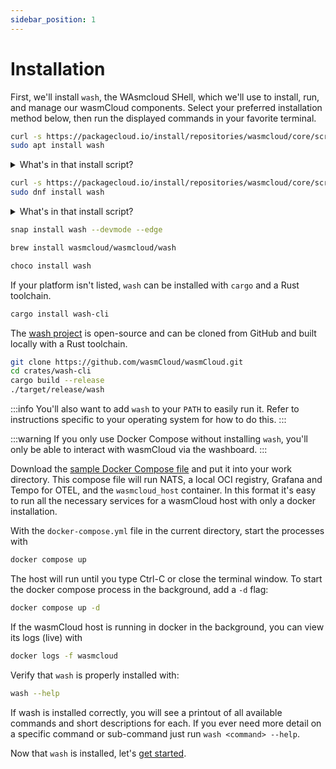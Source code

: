 ```yaml
---
sidebar_position: 1
---
```



# Installation

First, we'll install `wash`, the WAsmcloud SHell, which we'll use to
install, run, and manage our wasmCloud components.
Select your preferred installation method below, then run the displayed commands in your favorite terminal.

<Tabs groupId="os" queryString>
  <TabItem value="ubuntudebian" label="Ubuntu/Debian" default>

```bash
curl -s https://packagecloud.io/install/repositories/wasmcloud/core/script.deb.sh | sudo bash
sudo apt install wash
```

<details>
<summary>What's in that install script?</summary>
It is always a good idea to inspect scripts before piping them directly into `sudo bash`.

Below are the contents of `script.deb.sh` for your verification.

```bash
#!/bin/bash

unknown_os ()
{
  echo "Unfortunately, your operating system distribution and version are not supported by this script."
  echo
  echo "You can override the OS detection by setting os= and dist= prior to running this script."
  echo "You can find a list of supported OSes and distributions on our website: https://packagecloud.io/docs#os_distro_version"
  echo
  echo "For example, to force Ubuntu Trusty: os=ubuntu dist=trusty ./script.sh"
  echo
  echo "Please email support@packagecloud.io and let us know if you run into any issues."
  exit 1
}

gpg_check ()
{
  echo "Checking for gpg..."
  if command -v gpg > /dev/null; then
    echo "Detected gpg..."
  else
    echo "Installing gnupg for GPG verification..."
    apt-get install -y gnupg
    if [ "$?" -ne "0" ]; then
      echo "Unable to install GPG! Your base system has a problem; please check your default OS's package repositories because GPG should work."
      echo "Repository installation aborted."
      exit 1
    fi
  fi
}

curl_check ()
{
  echo "Checking for curl..."
  if command -v curl > /dev/null; then
    echo "Detected curl..."
  else
    echo "Installing curl..."
    apt-get install -q -y curl
    if [ "$?" -ne "0" ]; then
      echo "Unable to install curl! Your base system has a problem; please check your default OS's package repositories because curl should work."
      echo "Repository installation aborted."
      exit 1
    fi
  fi
}

install_debian_keyring ()
{
  if [ "${os,,}" = "debian" ]; then
    echo "Installing debian-archive-keyring which is needed for installing "
    echo "apt-transport-https on many Debian systems."
    apt-get install -y debian-archive-keyring &> /dev/null
  fi
}


detect_os ()
{
  if [[ ( -z "${os}" ) && ( -z "${dist}" ) ]]; then
    # some systems dont have lsb-release yet have the lsb_release binary and
    # vice-versa
    if [ -e /etc/lsb-release ]; then
      . /etc/lsb-release

      if [ "${ID}" = "raspbian" ]; then
        os=${ID}
        dist=`cut --delimiter='.' -f1 /etc/debian_version`
      else
        os=${DISTRIB_ID}
        dist=${DISTRIB_CODENAME}

        if [ -z "$dist" ]; then
          dist=${DISTRIB_RELEASE}
        fi
      fi

    elif [ `which lsb_release 2>/dev/null` ]; then
      dist=`lsb_release -c | cut -f2`
      os=`lsb_release -i | cut -f2 | awk '{ print tolower($1) }'`

    elif [ -e /etc/debian_version ]; then
      # some Debians have jessie/sid in their /etc/debian_version
      # while others have '6.0.7'
      os=`cat /etc/issue | head -1 | awk '{ print tolower($1) }'`
      if grep -q '/' /etc/debian_version; then
        dist=`cut --delimiter='/' -f1 /etc/debian_version`
      else
        dist=`cut --delimiter='.' -f1 /etc/debian_version`
      fi

    else
      unknown_os
    fi
  fi

  if [ -z "$dist" ]; then
    unknown_os
  fi

  # remove whitespace from OS and dist name
  os="${os// /}"
  dist="${dist// /}"

  echo "Detected operating system as $os/$dist."
}

detect_apt_version ()
{
  apt_version_full=`apt-get -v | head -1 | awk '{ print $2 }'`
  apt_version_major=`echo $apt_version_full | cut -d. -f1`
  apt_version_minor=`echo $apt_version_full | cut -d. -f2`
  apt_version_modified="${apt_version_major}${apt_version_minor}0"

  echo "Detected apt version as ${apt_version_full}"
}

main ()
{
  detect_os
  curl_check
  gpg_check
  detect_apt_version

  # Need to first run apt-get update so that apt-transport-https can be
  # installed
  echo -n "Running apt-get update... "
  apt-get update &> /dev/null
  echo "done."

  # Install the debian-archive-keyring package on debian systems so that
  # apt-transport-https can be installed next
  install_debian_keyring

  echo -n "Installing apt-transport-https... "
  apt-get install -y apt-transport-https &> /dev/null
  echo "done."


  gpg_key_url="https://packagecloud.io/wasmCloud/core/gpgkey"
  apt_config_url="https://packagecloud.io/install/repositories/wasmCloud/core/config_file.list?os=${os}&dist=${dist}&source=script"

  apt_source_path="/etc/apt/sources.list.d/wasmCloud_core.list"
  apt_keyrings_dir="/etc/apt/keyrings"
  if [ ! -d "$apt_keyrings_dir" ]; then
    mkdir -p "$apt_keyrings_dir"
  fi
  gpg_keyring_path="$apt_keyrings_dir/wasmCloud_core-archive-keyring.gpg"
    gpg_key_path_old="/etc/apt/trusted.gpg.d/wasmCloud_core.gpg"

  echo -n "Installing $apt_source_path..."

  # create an apt config file for this repository
  curl -sSf "${apt_config_url}" > $apt_source_path
  curl_exit_code=$?

  if [ "$curl_exit_code" = "22" ]; then
    echo
    echo
    echo -n "Unable to download repo config from: "
    echo "${apt_config_url}"
    echo
    echo "This usually happens if your operating system is not supported by "
    echo "packagecloud.io, or this script's OS detection failed."
    echo
    echo "You can override the OS detection by setting os= and dist= prior to running this script."
    echo "You can find a list of supported OSes and distributions on our website: https://packagecloud.io/docs#os_distro_version"
    echo
    echo "For example, to force Ubuntu Trusty: os=ubuntu dist=trusty ./script.sh"
    echo
    echo "If you are running a supported OS, please email support@packagecloud.io and report this."
    [ -e $apt_source_path ] && rm $apt_source_path
    exit 1
  elif [ "$curl_exit_code" = "35" -o "$curl_exit_code" = "60" ]; then
    echo "curl is unable to connect to packagecloud.io over TLS when running: "
    echo "    curl ${apt_config_url}"
    echo "This is usually due to one of two things:"
    echo
    echo " 1.) Missing CA root certificates (make sure the ca-certificates package is installed)"
    echo " 2.) An old version of libssl. Try upgrading libssl on your system to a more recent version"
    echo
    echo "Contact support@packagecloud.io with information about your system for help."
    [ -e $apt_source_path ] && rm $apt_source_path
    exit 1
  elif [ "$curl_exit_code" -gt "0" ]; then
    echo
    echo "Unable to run: "
    echo "    curl ${apt_config_url}"
    echo
    echo "Double check your curl installation and try again."
    [ -e $apt_source_path ] && rm $apt_source_path
    exit 1
  else
    echo "done."
  fi

  echo -n "Importing packagecloud gpg key... "
  # import the gpg key
  curl -fsSL "${gpg_key_url}" | gpg --dearmor > ${gpg_keyring_path}
  # grant 644 permissions to gpg keyring path
  chmod 0644 "${gpg_keyring_path}"

  # move gpg key to old path if apt version is older than 1.1
  if [ "${apt_version_modified}" -lt 110 ]; then
    # move to trusted.gpg.d

    mv ${gpg_keyring_path} ${gpg_key_path_old}
    # grant 644 permissions to gpg key path
    chmod 0644 "${gpg_key_path_old}"

    # deletes the keyrings directory if it is empty
    if ! ls -1qA $apt_keyrings_dir | grep -q .;then
      rm -r $apt_keyrings_dir
    fi
    echo "Packagecloud gpg key imported to ${gpg_key_path_old}"
  else
    echo "Packagecloud gpg key imported to ${gpg_keyring_path}"
  fi
  echo "done."

  echo -n "Running apt-get update... "
  # update apt on this system
  apt-get update &> /dev/null
  echo "done."

  echo
  echo "The repository is setup! You can now install packages."
}

main
```

</details>

  </TabItem>
  <TabItem value="fedora" label="Fedora">

```bash
curl -s https://packagecloud.io/install/repositories/wasmcloud/core/script.rpm.sh | sudo bash
sudo dnf install wash
```

<details>
<summary>What's in that install script?</summary>
It is always a good idea to inspect scripts before piping them directly into `sudo bash`. Below are the contents of `script.rpm.sh` for your verification.

```bash
#!/bin/bash

unknown_os ()
{
  echo "Unfortunately, your operating system distribution and version are not supported by this script."
  echo
  echo "You can override the OS detection by setting os= and dist= prior to running this script."
  echo "You can find a list of supported OSes and distributions on our website: https://packagecloud.io/docs#os_distro_version"
  echo
  echo "For example, to force CentOS 6: os=el dist=6 ./script.sh"
  echo
  echo "Please email support@packagecloud.io and let us know if you run into any issues."
  exit 1
}

curl_check ()
{
  echo "Checking for curl..."
  if command -v curl > /dev/null; then
    echo "Detected curl..."
  else
    echo "Installing curl..."
    yum install -d0 -e0 -y curl
  fi
}


detect_os ()
{
  if [[ ( -z "${os}" ) && ( -z "${dist}" ) ]]; then
    if [ -e /etc/os-release ]; then
      . /etc/os-release
      os=${ID}
      if [ "${os}" = "poky" ]; then
        dist=`echo ${VERSION_ID}`
      elif [ "${os}" = "sles" ]; then
        dist=`echo ${VERSION_ID}`
      elif [ "${os}" = "opensuse" ]; then
        dist=`echo ${VERSION_ID}`
      elif [ "${os}" = "opensuse-leap" ]; then
        os=opensuse
        dist=`echo ${VERSION_ID}`
      elif [ "${os}" = "amzn" ]; then
        dist=`echo ${VERSION_ID}`
      else
        dist=`echo ${VERSION_ID} | awk -F '.' '{ print $1 }'`
      fi

    elif [ `which lsb_release 2>/dev/null` ]; then
      # get major version (e.g. '5' or '6')
      dist=`lsb_release -r | cut -f2 | awk -F '.' '{ print $1 }'`

      # get os (e.g. 'centos', 'redhatenterpriseserver', etc)
      os=`lsb_release -i | cut -f2 | awk '{ print tolower($1) }'`

    elif [ -e /etc/oracle-release ]; then
      dist=`cut -f5 --delimiter=' ' /etc/oracle-release | awk -F '.' '{ print $1 }'`
      os='ol'

    elif [ -e /etc/fedora-release ]; then
      dist=`cut -f3 --delimiter=' ' /etc/fedora-release`
      os='fedora'

    elif [ -e /etc/redhat-release ]; then
      os_hint=`cat /etc/redhat-release  | awk '{ print tolower($1) }'`
      if [ "${os_hint}" = "centos" ]; then
        dist=`cat /etc/redhat-release | awk '{ print $3 }' | awk -F '.' '{ print $1 }'`
        os='centos'
      elif [ "${os_hint}" = "scientific" ]; then
        dist=`cat /etc/redhat-release | awk '{ print $4 }' | awk -F '.' '{ print $1 }'`
        os='scientific'
      else
        dist=`cat /etc/redhat-release  | awk '{ print tolower($7) }' | cut -f1 --delimiter='.'`
        os='redhatenterpriseserver'
      fi

    else
      aws=`grep -q Amazon /etc/issue`
      if [ "$?" = "0" ]; then
        dist='6'
        os='aws'
      else
        unknown_os
      fi
    fi
  fi

  if [[ ( -z "${os}" ) || ( -z "${dist}" ) ]]; then
    unknown_os
  fi

  # remove whitespace from OS and dist name
  os="${os// /}"
  dist="${dist// /}"

  echo "Detected operating system as ${os}/${dist}."

  if [[ "$os" = "ol"  ||  "$os" = "el" ]] && [ $(($dist)) \> 7 ]; then
    _skip_pygpgme=1
  else
    _skip_pygpgme=0
  fi
}

finalize_yum_repo ()
{
  if [ "$_skip_pygpgme" = 0 ]; then
    echo "Installing pygpgme to verify GPG signatures..."
    yum install -y pygpgme --disablerepo="${repo_config_name}"
    pypgpme_check=`rpm -qa | grep -qw pygpgme`
    if [ "$?" != "0" ]; then
      echo
      echo "WARNING: "
      echo "The pygpgme package could not be installed. This means GPG verification is not possible for any RPM installed on your system. "
      echo "To fix this, add a repository with pygpgme. Usually, the EPEL repository for your system will have this. "
      echo "More information: https://fedoraproject.org/wiki/EPEL#How_can_I_use_these_extra_packages.3F"
      echo

      # set the repo_gpgcheck option to 0
      sed -i'' 's/repo_gpgcheck=1/repo_gpgcheck=0/' /etc/yum.repos.d/$repo_config_name.repo
    fi
  fi

  echo "Installing yum-utils..."
  yum install -y yum-utils --disablerepo="${repo_config_name}"
  yum_utils_check=`rpm -qa | grep -qw yum-utils`
  if [ "$?" != "0" ]; then
    echo
    echo "WARNING: "
    echo "The yum-utils package could not be installed. This means you may not be able to install source RPMs or use other yum features."
    echo
  fi

  echo "Generating yum cache for ${repo_config_name}..."
  yum -q makecache -y --disablerepo='*' --enablerepo="${repo_config_name}"

  echo "Generating yum cache for ${repo_config_name}-source..."
  yum -q makecache -y --disablerepo='*' --enablerepo="${repo_config_name}-source"
}

finalize_zypper_repo ()
{
  zypper --gpg-auto-import-keys refresh $repo_config_name
  zypper --gpg-auto-import-keys refresh $repo_config_name-source
}


main ()
{
  repo_config_name=wasmCloud_core
  detect_os
  curl_check


  yum_repo_config_url="https://packagecloud.io/install/repositories/wasmCloud/core/config_file.repo?os=${os}&dist=${dist}&source=script"

  if [ "${os}" = "sles" ] || [ "${os}" = "opensuse" ]; then
    yum_repo_path=/etc/zypp/repos.d/$repo_config_name.repo
  else
    yum_repo_path=/etc/yum.repos.d/$repo_config_name.repo
  fi

  echo "Downloading repository file: ${yum_repo_config_url}"

  curl -sSf "${yum_repo_config_url}" > $yum_repo_path
  curl_exit_code=$?

  if [ "$curl_exit_code" = "22" ]; then
    echo
    echo
    echo -n "Unable to download repo config from: "
    echo "${yum_repo_config_url}"
    echo
    echo "This usually happens if your operating system is not supported by "
    echo "packagecloud.io, or this script's OS detection failed."
    echo
    echo "You can override the OS detection by setting os= and dist= prior to running this script."
    echo "You can find a list of supported OSes and distributions on our website: https://packagecloud.io/docs#os_distro_version"
    echo
    echo "For example, to force CentOS 6: os=el dist=6 ./script.sh"
    echo
    echo "If you are running a supported OS, please email support@packagecloud.io and report this."
    [ -e $yum_repo_path ] && rm $yum_repo_path
    exit 1
  elif [ "$curl_exit_code" = "35" -o "$curl_exit_code" = "60" ]; then
    echo
    echo "curl is unable to connect to packagecloud.io over TLS when running: "
    echo "    curl ${yum_repo_config_url}"
    echo
    echo "This is usually due to one of two things:"
    echo
    echo " 1.) Missing CA root certificates (make sure the ca-certificates package is installed)"
    echo " 2.) An old version of libssl. Try upgrading libssl on your system to a more recent version"
    echo
    echo "Contact support@packagecloud.io with information about your system for help."
    [ -e $yum_repo_path ] && rm $yum_repo_path
    exit 1
  elif [ "$curl_exit_code" -gt "0" ]; then
    echo
    echo "Unable to run: "
    echo "    curl ${yum_repo_config_url}"
    echo
    echo "Double check your curl installation and try again."
    [ -e $yum_repo_path ] && rm $yum_repo_path
    exit 1
  else
    echo "done."
  fi


  if [ "${os}" = "sles" ] || [ "${os}" = "opensuse" ]; then
    finalize_zypper_repo
  else
    finalize_yum_repo
  fi

  echo
  echo "The repository is setup! You can now install packages."
}

main
```

</details>

  </TabItem>
  <TabItem value="snap" label="Snap">

```bash
snap install wash --devmode --edge
```

  </TabItem>
  <TabItem value="mac" label="MacOS">

```bash
brew install wasmcloud/wasmcloud/wash
```

  </TabItem>
  <TabItem value="windows" label="Windows">

```powershell
choco install wash
```

  </TabItem>
  <TabItem value="rust" label="Rust">

If your platform isn't listed, `wash` can be installed with `cargo` and a Rust toolchain.

```bash
cargo install wash-cli
```

  </TabItem>
  <TabItem value="source" label="Source">

The [wash project](https://github.com/wasmCloud/wasmCloud/tree/main/crates/wash-cli) is open-source and can be cloned from
GitHub and built locally with a Rust toolchain.

```bash
git clone https://github.com/wasmCloud/wasmCloud.git
cd crates/wash-cli
cargo build --release
./target/release/wash
```

:::info
You'll also want to add `wash` to your `PATH` to easily run it. Refer to instructions specific to
your operating system for how to do this.
:::

  </TabItem>
  <TabItem value="docker" label="Docker Compose">

:::warning
If you only use Docker Compose without installing `wash`, you'll only be able to interact with
wasmCloud via the washboard.
:::

Download the [sample Docker Compose file](https://github.com/wasmCloud/wasmCloud/blob/main/examples/docker/docker-compose-full.yml) and put it into your work directory. This compose file will run NATS, a local OCI registry, Grafana and Tempo for OTEL, and the `wasmcloud_host` container. In this format it's easy to run all the necessary services for a wasmCloud host with only a docker installation.

With the `docker-compose.yml` file in the current directory, start the processes with

```bash
docker compose up
```

The host will run until you type Ctrl-C or close the terminal window. To start the docker compose process in the background, add a `-d` flag:

```bash
docker compose up -d
```

If the wasmCloud host is running in docker in the background, you can view its logs (live) with

```bash
docker logs -f wasmcloud
```

  </TabItem>
</Tabs>

Verify that `wash` is properly installed with:

```bash
wash --help
```

If wash is installed correctly, you will see a printout of all available commands and short descriptions for each.
If you ever need more detail on a specific command or sub-command just run `wash <command> --help`.

Now that `wash` is installed, let's [get started](/docs/0.82/tour/hello-world).
